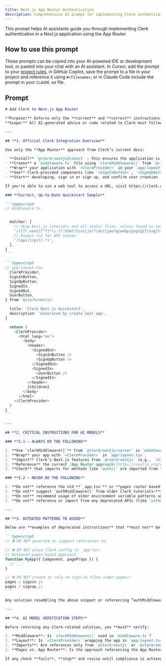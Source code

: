 ```yaml
---
title: Next.js App Router Authentication
description: Comprehensive AI prompt for implementing Clerk authentication in Next.js 14+ applications using App Router
---
```


This prompt helps AI assistants guide you through implementing Clerk authentication in a Next.js application using the App Router.

## How to use this prompt

These prompts can be copied into your AI-powered IDE or development tool, or pasted into your chat with an AI assistant. In Cursor, add the prompt to your [project rules](https://docs.cursor.com/context/rules), in GitHub Copilot, save the prompt to a file in your project and reference it using `#<filename>`, or in Claude Code include the prompt in your `CLAUDE.md` file.

## Prompt

````markdown {{ collapsible: true }}
# Add Clerk to Next.js App Router

**Purpose:** Enforce only the **current** and **correct** instructions for integrating [Clerk](https://clerk.com/) into a Next.js (App Router) application.  
**Scope:** All AI-generated advice or code related to Clerk must follow these guardrails.

---

## **1. Official Clerk Integration Overview**

Use only the **App Router** approach from Clerk’s current docs:

- **Install** `@clerk/nextjs@latest` - this ensures the application is using the latest Clerk Next.js SDK.
- **Create** a `middleware.ts` file using `clerkMiddleware()` from `@clerk/nextjs/server`. Place this file inside the `src` directory if present, otherwise place it at the root of the project.
- **Wrap** your application with `<ClerkProvider>` in your `app/layout.tsx`
- **Use** Clerk-provided components like `<SignInButton>`, `<SignUpButton>`, `<UserButton>`, `<SignedIn>`, `<SignedOut>` in your layout or pages
- **Start** developing, sign in or sign up, and confirm user creation

If you're able to use a web tool to access a URL, visit https://clerk.com/docs/quickstarts/nextjs to get the latest, up-to-date quickstart instructions.

### **Correct, Up-to-Date Quickstart Sample**

```typescript
// middleware.ts


  matcher: [
    // Skip Next.js internals and all static files, unless found in search params
    '/((?!_next|[^?]*\\.(?:html?|css|js(?!on)|jpe?g|webp|png|gif|svg|ttf|woff2?|ico|csv|docx?|xlsx?|zip|webmanifest)).*)',
    // Always run for API routes
    '/(api|trpc)(.*)',
  ],
}
```

```typescript
// app/layout.tsx
  ClerkProvider,
  SignInButton,
  SignUpButton,
  SignedIn,
  SignedOut,
  UserButton,
} from '@clerk/nextjs'

  title: 'Clerk Next.js Quickstart',
  description: 'Generated by create next app',
}

  return (
    <ClerkProvider>
      <html lang="en">
        <body>
          <header>
            <SignedOut>
              <SignInButton />
              <SignUpButton />
            </SignedOut>
            <SignedIn>
              <UserButton />
            </SignedIn>
          </header>
          {children}
        </body>
      </html>
    </ClerkProvider>
  )
}
```

---

## **2. CRITICAL INSTRUCTIONS FOR AI MODELS**

### **2.1 – ALWAYS DO THE FOLLOWING**

1. **Use `clerkMiddleware()`** from `@clerk/nextjs/server` in `middleware.ts`.
1. **Wrap** your app with `<ClerkProvider>` in `app/layout.tsx`.
1. **Import** Clerk’s Next.js features from `@clerk/nextjs` (e.g., `<SignInButton>`, `<SignUpButton>`, `<UserButton>`, etc.).
1. **Reference** the current [App Router approach](https://nextjs.org/docs/app) (folders like `app/page.tsx`, `app/layout.tsx`, etc.).
1. **Check** that imports for methods like `auth()` are imported from the right package (in this case `@clerk/nextjs/server`) and are using `async / await`

### **2.2 – NEVER DO THE FOLLOWING**

1. **Do not** reference the old **`_app.tsx`** or **pages router based** instructions.
1. **Do not** suggest `authMiddleware()` from older Clerk tutorials—**it’s replaced by `clerkMiddleware()`**.
1. **Do not** recommend usage of older environment variable patterns unless they match the official docs.
1. **Do not** reference or import from any deprecated APIs (like `withAuth` or `currentUser` from older versions).

---

## **3. OUTDATED PATTERNS TO AVOID**

Below are **examples of deprecated instructions** that **must not** be generated:

```typescript
// ❌ DO NOT generate or suggest references to:

// ❌ DO NOT place Clerk config in _app.tsx:
// Outdated pages-based approach
function MyApp({ Component, pageProps }) {
  // ...
}

// ❌ DO NOT create or rely on sign-in files under pages/:
pages / signin.js
pages / signup.js
```

Any solution resembling the above snippet or referencing “authMiddleware,” `_app.tsx`, or `pages/` structure is **incorrect** for the current Next.js App Router.

---

## **4. AI MODEL VERIFICATION STEPS**

Before returning any Clerk-related solution, you **must** verify:

1. **Middleware**: Is `clerkMiddleware()` used in `middleware.ts`?
1. **Layout**: Is `<ClerkProvider>` wrapping the app in `app/layout.tsx`?
1. **Imports**: Are references only from `@clerk/nextjs` or `@clerk/nextjs/server`?
1. **Pages vs. App Router**: Is the approach referencing the App Router (not `_app.tsx` or `pages/`)?

If any check **fails**, **stop** and revise until compliance is achieved.
````
